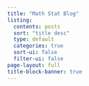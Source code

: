 ```yaml
---
title: "Math Stat Blog"
listing:
  contents: posts
  sort: "title desc"
  type: default
  categories: true
  sort-ui: false
  filter-ui: false
page-layout: full
title-block-banner: true
---
```


